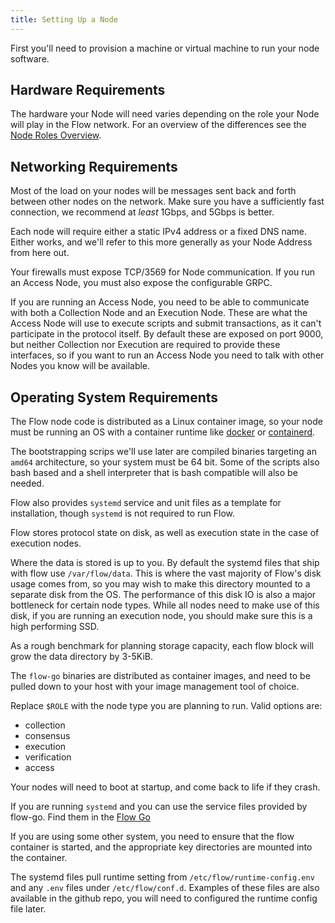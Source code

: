 ```yaml
---
title: Setting Up a Node
---
```


<!-- [block:api-header]
{
"title": "Setup your Node Hardware"
}
[/block] -->

First you'll need to provision a machine or virtual machine to run your node software.

## Hardware Requirements

The hardware your Node will need varies depending on the role your Node will play in the Flow network. For an overview of the differences see the [Node Roles Overview](doc:node-roles).

<!-- [block:callout]
{
"type": "warning",
"title": "Best Guesstimates Ahead!",
"body": "The initial node hardware requirements were a high estimate derived from the theoretical demands by the protocol running at full steam. As we optimize, the early network will likely start with much more modest requirements and gradually scale up over time. The numbers below represent our current best estimate for the state of the network.\n\nThese will be actively updated as we continue benchmarking the network's performance."
}
[/block] -->

<!-- [block:parameters]
{
"data": {
"h-0": "Node Type",
"h-1": "CPU",
"h-2": "Memory",
"h-3": "Disk",
"h-4": "Disk",
"0-0": "Collector",
"1-0": "Consensus",
"2-0": "Execution",
"3-0": "Verification",
"4-0": "Access",
"0-1": "2 core",
"0-3": "200 GiB",
"1-1": "2 cores",
"2-1": "4 cores",
"3-1": "2 cores",
"4-1": "2 cores",
"2-3": "5 TiB",
"3-3": "100 GiB",
"4-3": "200 GiB",
"1-3": "100 GiB",
"1-2": "4 GiB",
"0-2": "2 GiB",
"3-2": "2 GiB",
"4-2": "2 GiB",
"2-2": "8 GiB"
},
"cols": 4,
"rows": 5
}
[/block] -->

## Networking Requirements

Most of the load on your nodes will be messages sent back and forth between other nodes on the network. Make sure you have a sufficiently fast connection, we recommend at _least_ 1Gbps, and 5Gbps is better.

Each node will require either a static IPv4 address or a fixed DNS name. Either works, and we'll refer to this more generally as your Node Address from here out.

<!-- [block:callout]
{
"type": "info",
"body": "Your Node Address must be a publicly routable IPv4 address or valid DNS name that points to your node. This is how other nodes in the network will communicate with you.",
"title": "Node Address Requirements"
}
[/block] -->

Your firewalls must expose TCP/3569 for Node communication. If you run an Access Node, you must also expose the configurable GRPC.

If you are running an Access Node, you need to be able to communicate with both a Collection Node and an Execution Node. These are what the Access Node will use to execute scripts and submit transactions, as it can't participate in the protocol itself. By default these are exposed on port 9000, but neither Collection nor Execution are required to provide these interfaces, so if you want to run an Access Node you need to talk with other Nodes you know will be available.

<!-- [block:image]
{
"images": [
{
"image": [
"https://files.readme.io/d28c155-Flow-architecture_1.png",
"Flow-architecture (1).png",
1460,
721,
"#e8edf5"
],
"caption": "Example Topology for an exhaustive hosting setup"
}
]
}
[/block] -->

## Operating System Requirements

The Flow node code is distributed as a Linux container image, so your node must be running an OS with a container runtime like [docker](https://docker.com) or [containerd](https://containerd.io).

The bootstrapping scrips we'll use later are compiled binaries targeting an `amd64` architecture, so your system must be 64 bit. Some of the scripts also bash based and a shell interpreter that is bash compatible will also be needed.

Flow also provides `systemd` service and unit files as a template for installation, though `systemd` is not required to run Flow.

<!-- [block:callout]
{
"type": "info",
"title": "Choose Your Own Adventure",
"body": "Flow is distributed in such a way that makes it very system agnostic. You are free to build your own orchestration around how you run your nodes and manage your keys.\n\nFor the remainder of this guide, we cover the most simple case, a single node being hand deployed. This should give you a good sense of what's needed, and you can modify to suit your needs from there.\n\nThe Flow team has tested running nodes on Ubuntu 18.04 and GCP's Container Optimized OS which is based on Chromium OS. If you an unsure where to start, those are good choices."
}
[/block] -->

<!-- [block:api-header]
{
"title": "Setup Data Directories & Disks"
}
[/block] -->

Flow stores protocol state on disk, as well as execution state in the case of execution nodes.

Where the data is stored is up to you. By default the systemd files that ship with flow use `/var/flow/data`. This is where the vast majority of Flow's disk usage comes from, so you may wish to make this directory mounted to a separate disk from the OS. The performance of this disk IO is also a major bottleneck for certain node types. While all nodes need to make use of this disk, if you are running an execution node, you should make sure this is a high performing SSD.

As a rough benchmark for planning storage capacity, each flow block will grow the data directory by 3-5KiB.

<!-- [block:api-header]
{
"title": "Pull the Flow Images"
}
[/block] -->

The `flow-go` binaries are distributed as container images, and need to be pulled down to your host with your image management tool of choice.

Replace `$ROLE` with the node type you are planning to run. Valid options are:

- collection
- consensus
- execution
- verification
- access
  <!-- [block:code]
  {
  "codes": [
  {
  "code": "# Docker\ndocker pull gcr.io/flow-container-registry/${ROLE}:alpha-v0.0.1\n\n# Containerd\nctr images pull gcr.io/flow-container-registry/${ROLE}:alpha-v0.0.1",
  "language": "shell"
  }
  ]
  }
  [/block] -->

<!-- [block:api-header]
{
"title": "Set Your Node to Start"
}
[/block] -->

Your nodes will need to boot at startup, and come back to life if they crash.

If you are running `systemd` and you can use the service files provided by flow-go. Find them in the [Flow Go](https://github.com/dapperlabs/flow-go/tree/master/deploy)

<!-- [block:code]
{
"codes": [
{
"code": "mv ~/flow-${ROLE}.service /etc/systemd/system/.\n\nsystemctl enable flow",
"language": "shell"
}
]
}
[/block] -->

If you are using some other system, you need to ensure that the flow container is started, and the appropriate key directories are mounted into the container.

The systemd files pull runtime setting from `/etc/flow/runtime-config.env` and any `.env` files under `/etc/flow/conf.d`. Examples of these files are also available in the github repo, you will need to configured the runtime config file later.

